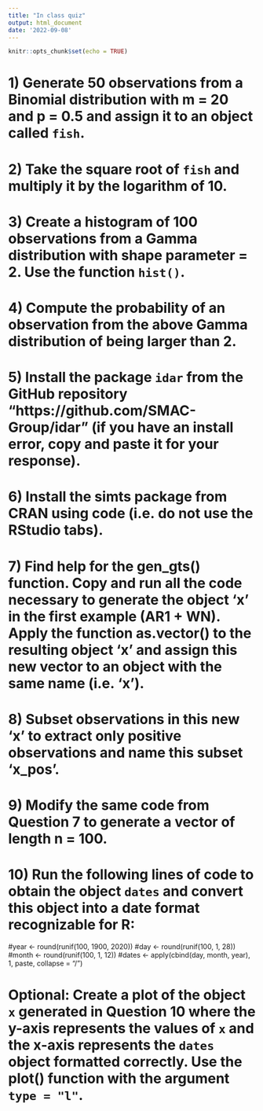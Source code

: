 ---
title: "In class quiz"
output: html_document
date: '2022-09-08'
---

```{r setup, include=FALSE}
knitr::opts_chunk$set(echo = TRUE)
```


# 1) Generate 50 observations from a Binomial distribution with m = 20 and p = 0.5 and assign it to an object called `fish`.

# 2) Take the square root of `fish` and multiply it by the logarithm of 10.

# 3) Create a histogram of 100 observations from a Gamma distribution with shape parameter = 2. Use the function `hist()`.

# 4) Compute the probability of an observation from the above Gamma distribution of being larger than 2.

# 5) Install the package `idar` from the GitHub repository "https://github.com/SMAC-Group/idar" (if you have an install error, copy and paste it for your response).

# 6) Install the simts package from CRAN using code (i.e. do not use the RStudio tabs).

# 7) Find help for the gen_gts() function. Copy and run all the code necessary to generate the object 'x' in the first example (AR1 + WN). Apply the function as.vector() to the resulting object 'x' and assign this new vector to an object with the same name (i.e. 'x').

# 8) Subset observations in this new 'x' to extract only positive observations and name this subset 'x_pos'.

# 9) Modify the same code from Question 7 to generate a vector of length n = 100.

# 10) Run the following lines of code to obtain the object `dates` and convert this object into a date format recognizable for R:
#year <- round(runif(100, 1900, 2020))
#day <- round(runif(100, 1, 28))
#month <- round(runif(100, 1, 12))
#dates <- apply(cbind(day, month, year), 1, paste, collapse = "/")

# Optional: Create a plot of the object `x` generated in Question 10 where the y-axis represents the values of `x` and the x-axis represents the `dates` object formatted correctly. Use the plot() function with the argument `type = "l"`.

